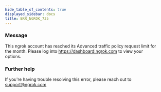 ```yaml
---
hide_table_of_contents: true
displayed_sidebar: docs
title: ERR_NGROK_735
---
```


### Message

This ngrok account has reached its Advanced traffic policy request limit for the month. Please log into https://dashboard.ngrok.com to view your options.

### Further help

If you're having trouble resolving this error, please reach out to [support@ngrok.com](mailto:support@ngrok.com?subject=Help%20with%20ERR_NGROK_735)
